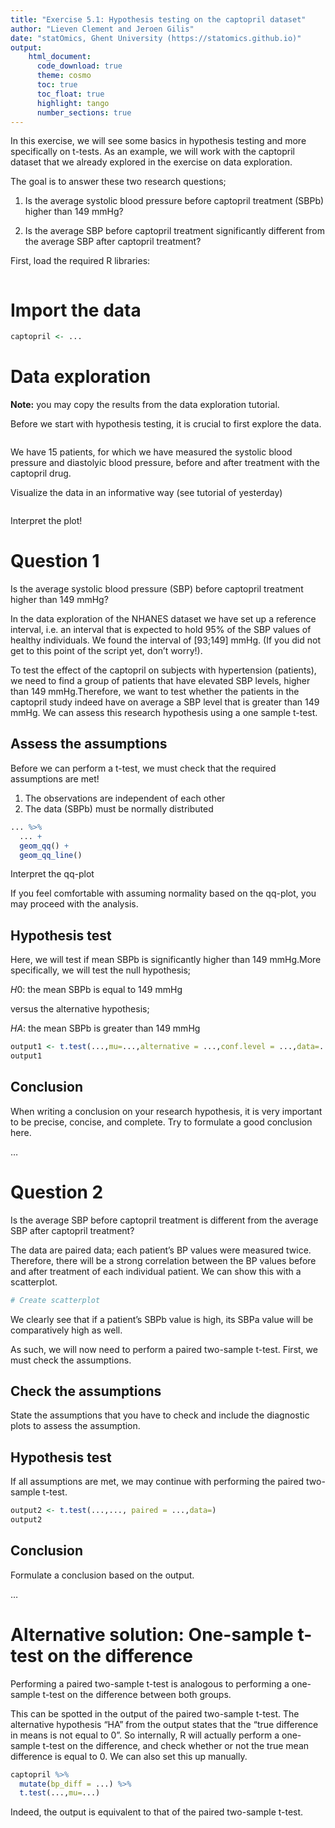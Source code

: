 ```yaml
---
title: "Exercise 5.1: Hypothesis testing on the captopril dataset"   
author: "Lieven Clement and Jeroen Gilis"
date: "statOmics, Ghent University (https://statomics.github.io)"  
output:
    html_document:
      code_download: true    
      theme: cosmo
      toc: true
      toc_float: true
      highlight: tango
      number_sections: true
---
```


In this exercise, we will see some basics in hypothesis testing and more 
specifically on t-tests. As an example, we will work with the
captopril dataset that we already explored in the exercise on data exploration.

The goal is to answer these two research questions;

1. Is the average systolic blood pressure
before captopril treatment (SBPb) higher than 149 mmHg?

2. Is the average SBP before captopril treatment 
significantly different from the average SBP after
captopril treatment?

First, load the required R libraries:

```r

```

# Import the data

```r
captopril <- ...
```

# Data exploration

**Note:** you may copy the results from the data exploration tutorial.

Before we start with hypothesis testing, it is crucial to first explore the data. 

```r

```

We have 15 patients, for which we have measured the systolic 
blood pressure and diastolyic blood pressure, before and after
treatment with the captopril drug.

Visualize the data in an informative way (see tutorial of yesterday)

```r

```

Interpret the plot!

# Question 1

Is the average systolic blood pressure (SBP)
before captopril treatment higher than 149 mmHg?

In the data exploration of the NHANES dataset we have set up a reference
interval, i.e. an interval that is expected to hold 95% of
the SBP values of healthy individuals. We found the interval
of [93;149] mmHg. (If you did not get to this point of the script
yet, don't worry!).

To test the effect of the captopril on subjects with hypertension
(patients), we need to find a group of patients that have
elevated SBP levels, higher than 149 mmHg.Therefore, we want
to test whether the patients in the captopril study indeed have on average a SBP level
that is greater than 149 mmHg. 
We can assess this research hypothesis using a one sample t-test.

## Assess the assumptions

Before we can perform a t-test, we must check that the required
assumptions are met!

1. The observations are independent of each other
2. The data (SBPb) must be normally distributed


```r
... %>%
  ... +
  geom_qq() +
  geom_qq_line()
```

Interpret the qq-plot

If you feel comfortable with assuming normality based on the qq-plot,
you may proceed with the analysis. 

## Hypothesis test

Here, we will test if mean SBPb is significantly higher than 149 mmHg.More 
specifically, we will test the null hypothesis;

$H0:$ the mean SBPb is equal to 149 mmHg

versus the alternative hypothesis;

$HA:$ the mean SBPb is greater than 149 mmHg

```r
output1 <- t.test(...,mu=...,alternative = ...,conf.level = ...,data=...)
output1
```

## Conclusion

When writing a conclusion on your research hypothesis, it is very important to 
be precise, concise, and complete. Try to formulate a good conclusion here.

...

# Question 2

Is the average SBP before captopril treatment is different from the 
average SBP after captopril treatment?

The data are paired data; each patient's BP values were measured twice. 
Therefore, there will be a strong correlation between the BP values before and
after treatment of each individual patient. We can show this
with a scatterplot.

```r
# Create scatterplot
```

We clearly see that if a patient's SBPb value is high, its
SBPa value will be comparatively high as well. 

As such, we will now need to perform a paired two-sample t-test. First, we must 
check the assumptions.

## Check the assumptions

State the assumptions that you have to check and include the diagnostic plots to assess the assumption. 

## Hypothesis test

If all assumptions are met, we may continue with
performing the paired two-sample t-test.

```r
output2 <- t.test(...,..., paired = ...,data=)
output2
```

## Conclusion

Formulate a conclusion based on the output.

...

# Alternative solution: One-sample t-test on the difference

Performing a paired two-sample t-test is analogous to performing a one-sample 
t-test on the difference between both groups.

This can be spotted in the output of the paired two-sample
t-test. The alternative hypothesis "HA" from the output states that 
the "true difference in means is not equal to 0". So internally,
R will actually perform a one-sample t-test on the difference, and
check whether or not the true mean difference is equal to 0.
We can also set this up manually.

```r
captopril %>%
  mutate(bp_diff = ...) %>%
  t.test(...,mu=...)
```

Indeed, the output is equivalent to that of the paired two-sample t-test.











































